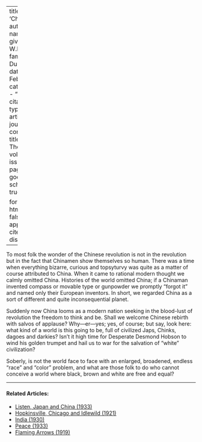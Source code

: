 
---
title: 'China'
author:
  - name:
      given: W.E.B.
      family: Du Bois
date: Feb. 1912
categories: 
  - ""
citation: 
  type: article-journal
  container-title: The Crisis
  volume: 3
  issue: 4
  page: 156
google-scholar: true

format:
  html:
    toc: false
    appendix-cite-as: display
---



To most folk the wonder of the Chinese revolution is not in the revolution but in the fact that Chinamen show themselves so human. There was a time when everything bizarre, curious and topsyturvy was quite as a matter of course attributed to China. When it came to rational modern thought we calmly omitted China. Histories of the world omitted China; if a Chinaman invented compass or movable type or gunpowder we promptly "forgot it" and named only their European inventors. In short, we regarded China as a sort of different and quite inconsequential planet.

Suddenly now China looms as a modern nation seeking in the blood-lust of revolution the freedom to think and be. Shall we welcome Chinese rebirth with salvos of applause? Why---er---yes; yes, of course; but say, look here: what kind of a world is this going to be, full of civilized Japs, Chinks, dagoes and darkies? Isn't it high time for Desperate Desmond Hobson to wind his golden trumpet and hail us to war for the salvation of "white" civilization?

Soberly, is not the world face to face with an enlarged, broadened, endless "race" and "color" problem, and what are those folk to do who cannot conceive a world where black, brown and white are free and equal?

<!-- Similar articles start here -->
<div  class="clear-wrap"></div>
<hr>
#### Related Articles:

* [Listen, Japan and China (1933)](/Volumes/40/01/listen_japan_and_china.html)
* [Hopkinsville, Chicago and Idlewild (1921)](/Volumes/22/04/hopkinsville.html)
* [India (1930)](/Volumes/37/08/india.html)
* [Peace (1933)](/Volumes/40/12/peace.html)
* [Flaming Arrows (1919)](/Volumes/17/01/flaming_arrows.html)

<!-- Similar articles end here -->